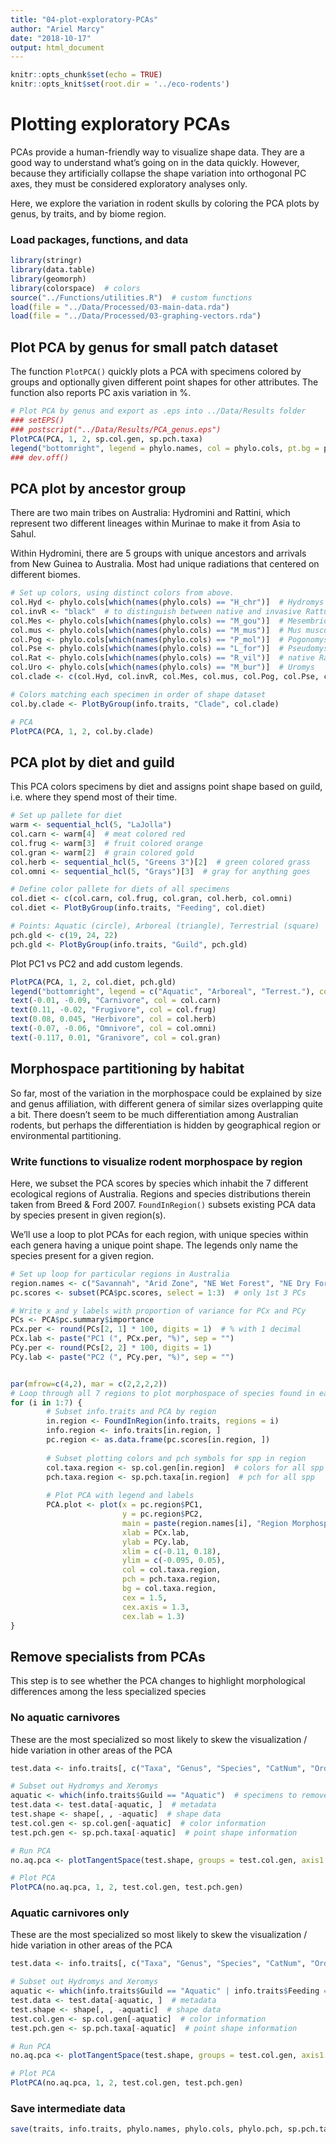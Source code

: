 ```yaml
---
title: "04-plot-exploratory-PCAs"
author: "Ariel Marcy"
date: "2018-10-17"
output: html_document
---
```


```r
knitr::opts_chunk$set(echo = TRUE)
knitr::opts_knit$set(root.dir = '../eco-rodents')
```

# Plotting exploratory PCAs
PCAs provide a human-friendly way to visualize shape data. They are a good way to understand what's going on in the data quickly. However, because they artificially collapse the shape variation into orthogonal PC axes, they must be considered exploratory analyses only.

Here, we explore the variation in rodent skulls by coloring the PCA plots by genus, by traits, and by biome region.

### Load packages, functions, and data
```r
library(stringr)
library(data.table)
library(geomorph)
library(colorspace)  # colors
source("../Functions/utilities.R")  # custom functions
load(file = "../Data/Processed/03-main-data.rda")
load(file = "../Data/Processed/03-graphing-vectors.rda")
```

## Plot PCA by genus for small patch dataset
The function `PlotPCA()` quickly plots a PCA with specimens colored by groups and optionally given different point shapes for other attributes. The function also reports PC axis variation in %. 
```r
# Plot PCA by genus and export as .eps into ../Data/Results folder
### setEPS()
### postscript("../Data/Results/PCA_genus.eps")
PlotPCA(PCA, 1, 2, sp.col.gen, sp.pch.taxa)
legend("bottomright", legend = phylo.names, col = phylo.cols, pt.bg = phylo.cols, pch = phylo.pch, cex = .35, pt.cex = 1.5, ncol = 2)
### dev.off()
```

## PCA plot by ancestor group
There are two main tribes on Australia: Hydromini and Rattini, which represent two different lineages within Murinae to make it from Asia to Sahul. 

Within Hydromini, there are 5 groups with unique ancestors and arrivals from New Guinea to Australia. Most had unique radiations that centered on different biomes. 
```r
# Set up colors, using distinct colors from above. 
col.Hyd <- phylo.cols[which(names(phylo.cols) == "H_chr")]  # Hydromys 
col.invR <- "black"  # to distinguish between native and invasive Rattus rats 
col.Mes <- phylo.cols[which(names(phylo.cols) == "M_gou")]  # Mesembriomys
col.mus <- phylo.cols[which(names(phylo.cols) == "M_mus")]  # Mus musculus
col.Pog <- phylo.cols[which(names(phylo.cols) == "P_mol")]  # Pogonomys
col.Pse <- phylo.cols[which(names(phylo.cols) == "L_for")]  # Pseudomys
col.Rat <- phylo.cols[which(names(phylo.cols) == "R_vil")]  # native Rattus
col.Uro <- phylo.cols[which(names(phylo.cols) == "M_bur")]  # Uromys
col.clade <- c(col.Hyd, col.invR, col.Mes, col.mus, col.Pog, col.Pse, col.Rat, col.Uro)

# Colors matching each specimen in order of shape dataset
col.by.clade <- PlotByGroup(info.traits, "Clade", col.clade)

# PCA 
PlotPCA(PCA, 1, 2, col.by.clade)
```

## PCA plot by diet and guild
This PCA colors specimens by diet and assigns point shape based on guild, i.e. where they spend most of their time.
```r
# Set up pallete for diet
warm <- sequential_hcl(5, "LaJolla")  
col.carn <- warm[4]  # meat colored red
col.frug <- warm[3]  # fruit colored orange
col.gran <- warm[2]  # grain colored gold
col.herb <- sequential_hcl(5, "Greens 3")[2]  # green colored grass
col.omni <- sequential_hcl(5, "Grays")[3]  # gray for anything goes

# Define color pallete for diets of all specimens
col.diet <- c(col.carn, col.frug, col.gran, col.herb, col.omni)
col.diet <- PlotByGroup(info.traits, "Feeding", col.diet)

# Points: Aquatic (circle), Arboreal (triangle), Terrestrial (square)
pch.gld <- c(19, 24, 22)
pch.gld <- PlotByGroup(info.traits, "Guild", pch.gld)
```

Plot PC1 vs PC2 and add custom legends.
```r
PlotPCA(PCA, 1, 2, col.diet, pch.gld)
legend("bottomright", legend = c("Aquatic", "Arboreal", "Terrest."), col = "black", border = NULL, pch = c(21, 24, 22))
text(-0.01, -0.09, "Carnivore", col = col.carn)
text(0.11, -0.02, "Frugivore", col = col.frug)
text(0.08, 0.045, "Herbivore", col = col.herb)
text(-0.07, -0.06, "Omnivore", col = col.omni)
text(-0.117, 0.01, "Granivore", col = col.gran)
```

## Morphospace partitioning by habitat
So far, most of the variation in the morphospace could be explained by size and genus affiliation, with different genera of similar sizes overlapping quite a bit. There doesn't seem to be much differentiation among Australian rodents, but perhaps the differentiation is hidden by geographical region or environmental partitioning. 

### Write functions to visualize rodent morphospace by region
Here, we subset the PCA scores by species which inhabit the 7 different ecological regions of Australia. Regions and species distributions therein taken from Breed & Ford 2007. `FoundInRegion()` subsets existing PCA data by species present in given region(s).

We'll use a loop to plot PCAs for each region, with unique species within each genera having a unique point shape. The legends only name the species present for a given region. 
```r
# Set up loop for particular regions in Australia
region.names <- c("Savannah", "Arid Zone", "NE Wet Forest", "NE Dry Forest", "Pilbara", "South West", "South East")
pc.scores <- subset(PCA$pc.scores, select = 1:3)  # only 1st 3 PCs

# Write x and y labels with proportion of variance for PCx and PCy
PCs <- PCA$pc.summary$importance
PCx.per <- round(PCs[2, 1] * 100, digits = 1)  # % with 1 decimal
PCx.lab <- paste("PC1 (", PCx.per, "%)", sep = "")
PCy.per <- round(PCs[2, 2] * 100, digits = 1)
PCy.lab <- paste("PC2 (", PCy.per, "%)", sep = "")


par(mfrow=c(4,2), mar = c(2,2,2,2))
# Loop through all 7 regions to plot morphospace of species found in each
for (i in 1:7) {
        # Subset info.traits and PCA by region
        in.region <- FoundInRegion(info.traits, regions = i)
        info.region <- info.traits[in.region, ]
        pc.region <- as.data.frame(pc.scores[in.region, ])
        
        # Subset plotting colors and pch symbols for spp in region
        col.taxa.region <- sp.col.gen[in.region]  # colors for all spp
        pch.taxa.region <- sp.pch.taxa[in.region]  # pch for all spp
        
        # Plot PCA with legend and labels
        PCA.plot <- plot(x = pc.region$PC1,
                         y = pc.region$PC2,
                         main = paste(region.names[i], "Region Morphospace" ),
                         xlab = PCx.lab,
                         ylab = PCy.lab,
                         xlim = c(-0.11, 0.18),
                         ylim = c(-0.095, 0.05),
                         col = col.taxa.region, 
                         pch = pch.taxa.region, 
                         bg = col.taxa.region,
                         cex = 1.5,
                         cex.axis = 1.3, 
                         cex.lab = 1.3)
}
```

## Remove specialists from PCAs
This step is to see whether the PCA changes to highlight morphological differences among the less specialized species

### No aquatic carnivores
These are the most specialized so most likely to skew the visualization / hide variation in other areas of the PCA
```r
test.data <- info.traits[, c("Taxa", "Genus", "Species", "CatNum", "Order", "Csize", "Clade", "Feeding", "Guild")]  # relevant columns

# Subset out Hydromys and Xeromys
aquatic <- which(info.traits$Guild == "Aquatic")  # specimens to remove
test.data <- test.data[-aquatic, ]  # metadata
test.shape <- shape[, , -aquatic]  # shape data
test.col.gen <- sp.col.gen[-aquatic]  # color information
test.pch.gen <- sp.pch.taxa[-aquatic]  # point shape information

# Run PCA
no.aq.pca <- plotTangentSpace(test.shape, groups = test.col.gen, axis1 = 1, axis2 = 2, verbose = T)

# Plot PCA
PlotPCA(no.aq.pca, 1, 2, test.col.gen, test.pch.gen)
```

### Aquatic carnivores only
These are the most specialized so most likely to skew the visualization / hide variation in other areas of the PCA
```r
test.data <- info.traits[, c("Taxa", "Genus", "Species", "CatNum", "Order", "Csize", "Clade", "Feeding", "Guild")]  # relevant columns

# Subset out Hydromys and Xeromys
aquatic <- which(info.traits$Guild == "Aquatic" | info.traits$Feeding == "Frugivorous")  # specimens to remove
test.data <- test.data[-aquatic, ]  # metadata
test.shape <- shape[, , -aquatic]  # shape data
test.col.gen <- sp.col.gen[-aquatic]  # color information
test.pch.gen <- sp.pch.taxa[-aquatic]  # point shape information

# Run PCA
no.aq.pca <- plotTangentSpace(test.shape, groups = test.col.gen, axis1 = 1, axis2 = 2, verbose = T)

# Plot PCA
PlotPCA(no.aq.pca, 1, 2, test.col.gen, test.pch.gen)
```

### Save intermediate data
```r
save(traits, info.traits, phylo.names, phylo.cols, phylo.pch, sp.pch.taxa, col.diet, pch.gld, col.by.clade, col.clade, file = "../Data/Processed/04-sm-data-with-traits.rda")
```